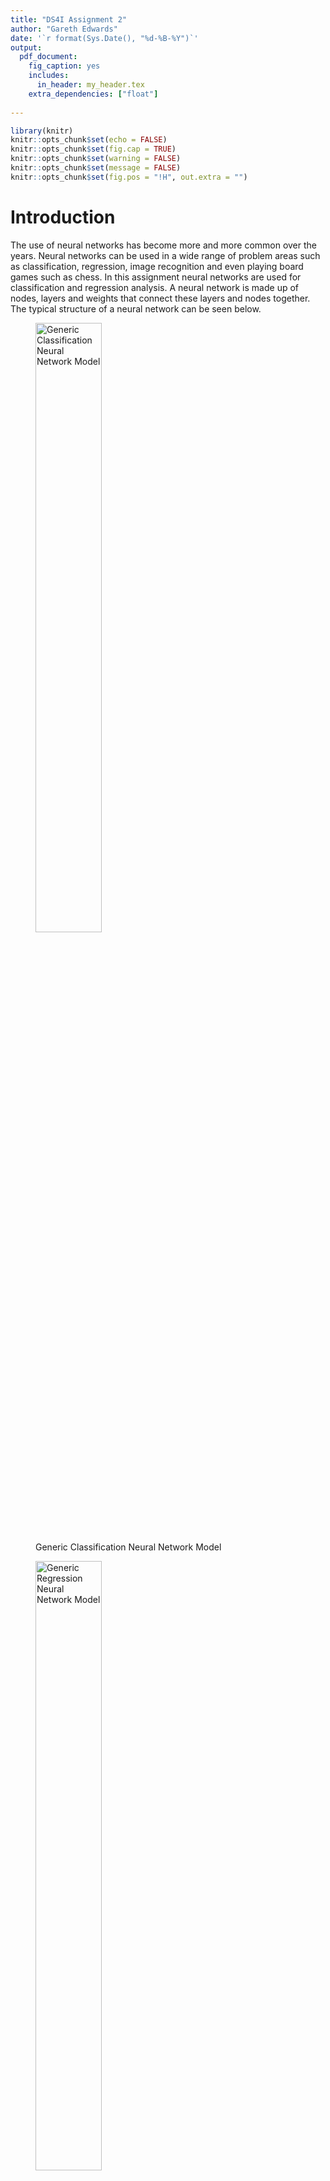 ```yaml
---
title: "DS4I Assignment 2"
author: "Gareth Edwards"
date: '`r format(Sys.Date(), "%d-%B-%Y")`'
output: 
  pdf_document:
    fig_caption: yes
    includes:
      in_header: my_header.tex
    extra_dependencies: ["float"]
  
---
```


```r
library(knitr)
knitr::opts_chunk$set(echo = FALSE)
knitr::opts_chunk$set(fig.cap = TRUE)
knitr::opts_chunk$set(warning = FALSE)
knitr::opts_chunk$set(message = FALSE)
knitr::opts_chunk$set(fig.pos = "!H", out.extra = "")
```

# Introduction

The use of neural networks has become more and more common over the years. Neural networks can be used in a wide range of problem areas such as classification, regression, image recognition and even playing board games such as chess. In this assignment neural networks are used for classification and regression analysis. A neural network is made up of nodes, layers and weights that connect these layers and nodes together. The typical structure of a neural network can be seen below.

![Generic Classification Neural Network Model](classificationNN.jpeg){width=50%}

![Generic Regression Neural Network Model](genericNN.png){width=50%}

The main difference between the two images are the output layers. If there is 5 factors in the target variable of the dataset then the neural network will output 5 values that are then fed to a softmax function. This is unlike the regression neural net that works with a continous target variable and outputs just one numeric value. The aim of any neural network of nodes and weights is to identify underlying relationships in the data set. This is done by receiving the data input and iteratively altering the weights such that it reduces a certain error function. There is a range of different loss or error functions. The main task of the loss or error functions is to calculate how accurately the network has predicted the outcome given its data. Once the network can no longer improve on the error or loss function the iterations will stop.

Neural networks have a range of hyperparameters. These hyperparameters include the number of layers of the neural network, the number of nodes per layer, the learning rate for the optimizer function, the optimizer function itself, the activation function, number of epochs, dropout percentage etc. The aforementioned hyperparameters are only those that we take into account in this assignment. There are many more hyperparameters that neural networks use. These come into play as the neural network becomes more complex. For this assignment the data sets were fairly small and simple with a reasonable number of features. Therefore, only a basic level neural network is needed.

This assignment takes into account two problems. One dataset that requires a regression analysis and the other a classification analysis. For each problem there are four models that are built. Each of these models have various hyperparameters tuned. Namely the number of layers, the number of neurons in the layer, the optimizer, the learning rate and the dropout percentage. The table below shows the different values used for hyperparameter tuning for each model (classification and regression).   

```r
# show table of values for each hyperparameter for each model

# for classification
class_params <- cbind(c("# Hidden layers",
                  "# input nodes",
                  "# 1st hidden layer nodes",
                  "# 2nd hidden layer nodes",
                  "# output layer nodes",
                  "optimizer",
                  "dropout percentage (1st hidden layer)",
                  "dropout percentage (2nd hidden layer)",
                  "learning rate",
                  "epochs",
                  "activation function"),
                c("1, 2",
                  "25, 50, 100",
                  "10, 25, 50",
                  "10, 25, 50",
                  "5",
                  "adam, rmsprop",
                  "0.2, 0.5",
                  "0.2, 0.5",
                  "0.01, 0.001, 0.0001",
                  "150",
                  "ReLu (hidden layers), Softmax (output layer)"))
                     
kable(class_params, caption = "Hyperparameters for Classification Neural Network")

# for regression
reg_params <- cbind(c("# Hidden layers",
                  "# input nodes",
                  "# 1st hidden layer nodes",
                  "# 2nd hidden layer nodes",
                  "# output layer nodes",
                  "optimizer",
                  "dropout percentage (1st hidden layer)",
                  "dropout percentage (2nd hidden layer)",
                  "learning rate",
                  "epochs",
                  "activation function"),
                c("1, 2",
                  "20, 30, 40",
                  "10, 15, 20",
                  "10, 15, 20",
                  "1",
                  "adam, rmsprop",
                  "0.2, 0.5",
                  "0.2, 0.5",
                  "0.01, 0.001, 0.0001",
                  "300",
                  "ReLu (hidden layers)"))
                     
kable(reg_params, caption = "Hyperparameters for Regression Neural Network")

```

The number nodes used per layer is roughly based on an article called "The Number of Hidden Layers" (Heaton, 2017). This article recommends that the number of hidden nodes be less than the number of input nodes. The number of input nodes was chosen fairly randomly. The regression model has less nodes per layer compared to the classification model because it is a smaller dataset with less variables. Adding too much nodes and layers could result in overfitting. The main focus in the tuning for this assignment was the tuning of hidden layers and number of nodes per layer. The activation functions for the hidden layers is the ReLu function and this remains unchanged throughout the tuning process. This was done based on the assumption that it is not so much the activation function that affects a neural net performance but more so its structure (Hornik, 1991). The classification problem contains a activation function called softmax in its output layer while the regression problem does not. This is because of the nature of the output of the classification problem. A vector of 5 values will be produced and softmax is used to identify which one of those values should be taken as the actual output class. Regression problems output just one numerical value and thus doesn't need the softmax output function. This is also the reason why there is 5 output nodes in the classification problem and only one output node in the regression problem. Furthermore, only two layers were used as the datasets at hand are relatively small for a neural network implementation. One or two hidden layers are normally sufficient to produce reasonable output when performed on simple datasets (Cybenko, 1989). The number of epochs also remained unchanged throughout the tuning process. This was due to difficulties in adding it to the tuning framework with the keras package.

The dropout hyperparameter may need further explanation. The dropout rate in the neural network refers to the layer before the dropout call. If the dropout rate is 0.5 it means that 50% of the nodes in the layer before the call will randomly be ignored. This is done as a regularization technique to prevent overfitting.It forces all nodes to take part and prevents over working from only certain nodes.

For the models with one hidden layer there was 54 possible hyperparameter combinations and for the model with two hidden layers there were 324 possible hyperparameter combinations. Each model was either run with all possible combinations of the hyperparameters (models with 1 hidden layer) or a subset of the hyperparameter combination space (models with 2 hidden layers). Running 324 different models proved to be too time consuming given the hardware constraints. A random 17% sample of the 324 possible hyperparameter combinations were used instead. There was not too much lost in doing this as most models performed fairly well as we will see later. However, there is a limitation that the absolute best model of the 324 possible models is likely not to be found.


# Classification Dataset

For the dataset with the factor type targets there were 22 variables and 5474 observations. There was no missing data and not much exploratory data analysis to do. However, the observations were ordered according to class and the variables used units with different scales. Thus the observations were first randomly shuffled and the feature variables scaled by subtracting the variable mean from each value and then dividing by the variable standard deviation. This scaled all variables to a value between 0 and 1. This is an essential step for neural networks to perform efficiently without any variables carrying more weight based on larger values. The dataset was then split into train and test sets in a 70/30 split (70% of the values for training and 30% for testing). The target variable was then extracted from each set to create a vector containing the train targets and the test targets. These target vectors were first one hot encoded before being used in the neural network. That is, the output value (eg 0, 1, 2, 3, 4 or 5), is converted to a vector of size 5 that is more efficiently used by the neural network for processing. 

Hyperparameter tuning was then carried out on the dataset using the hyperparameters seen in the introduction. In total 109 models were built and run using the training data. Cross validation was used for each hyperparameter combination with the validation set being 30% of the train set. Each of the 109 models were trained on 70% of the train set and validation accuracy obtained by the other 30%. Four models were obtained in the end and compared. These were the best (highest validation accuracy) one hidden layer model and the best two hidden layer model with the adam optimizer and the the best one hidden layer model and best two hidden layer model with the rmsprop optimizer.  

The hyperparameters for each of these models were extracted and run on the training data to visualise the training output as seen below. Each model was then used to make predictions on the test set and the test accuracies obtained. This can also be seen below.

![Classification model with one hidden layer with adam optimizer](classification output/one_layer_adam_best.png)

![Classification model with two hidden layers with adam optimizer](classification output/two_layer_adam_best.png)


![Classification model with one hidden layer with rms prop optimizer](classification output/one_layer_rms_best.png)


![Classification model with two hidden layers with rms prop optimizer](classification output/two_layer_rms.png)



```r
class_test_accs <- data.frame(accs = c(0.990, 0.991, 0.992, 0.989))
rownames(class_test_accs) <- c("One hidden layer adam optimizer",
                               "Two hidden layer adam optimizer",
                               "One hidden layer rms prop optimizer",
                               "Two hidden layer rms prop optimizer")
colnames(class_test_accs) <- "Test Accuracies"
kable(class_test_accs, caption = "Test accuracies for classification analysis")
```

The number of layers, neurons per layer and optimizer seems to all work quite well in classifying the data from the given dataset. The Rms prop optimizer seems to do slightly better but this would not be enough to say that it is a better optimizer than the Adam optimizer for this dataset. Each one of those model structures will suit the data well and seems to accurately identify its underlying patterns. 

# Regression Dataset

The dataset with the continuous output variable contained 1030 observations with 9 variables. 8 feature variables and 1 target variable. Again, as with the previous dataset, there was not much exploratory data analysis to do. However, the feature variables were again scaled by subtracting the variable mean from each variable value and dividing by the standard deviation. The dataset was then split into train and test sets in a 70/30 split.

Building the neural network for a regression model is different to that of the classification model. For a regression model there is no need for a softmax activation function in the output layer, the number of output nodes is just one and the accuracy measure is different. Whereas classification models use accuracy to determine performance of the neural net, regression models use mean absolute error. Mean absolute error is calculated by taking the sum of the difference between the true value from the predicted value and dividing by n (the total number of data points). The aim is to get a mean absolute error value of as close to 0 as possible. 

The process in which the model was trained, however, is very much the same as with the classification model. Hyperparameter tuning took place on the train dataset. The structures tested were one hidden layer with adam optimizer, two hidden layer with adam optimizer, one hidden layer with rms prop optimizer and two hidden layers with rms prop optimizer. Each one of these model types were tuned using the various hyperparameters (as seen in the introduction) and the hyperparameters from the models with the lowest validation mean absolute error are used on the train set for the graphical outputs. These same hyperparameters are then used to identify the test accuracies for each model type. The graphical output of the best hyperparameters on the train set can be seen below, along with the test accuracies. 

![Regression model with one hidden layer with adam optimizer](regression output/oneLadam_reg.png)

![Regression model with two hidden layers with adam optimizer](regression output/twoLadam_reg.png)


![Regression model with one hidden layer with rms prop optimizer](regression output/oneLrms_reg.png)


![Regression model with two hidden layers with rms prop optimizer](regression output/twoLrms_reg.png)

```r
class_test_accs <- data.frame(accs = c(0.276, 0.376, 0.313, 0.278))
rownames(class_test_accs) <- c("One hidden layer adam optimizer",
                               "Two hidden layer adam optimizer",
                               "One hidden layer rms prop optimizer",
                               "Two hidden layer rms prop optimizer")
colnames(class_test_accs) <- "Test Mean Absolute Error"
kable(class_test_accs, caption = "Test accuracies for regression analysis")
```

Here again the regression model works fairly well. Each model structure type produces very similar results and therefore one cannot recommend a "best" method. Having said this, the model with one hidden layer and the Adam optimizer produces the best test mean absolute error.

# Discussion and Conclusion

Both the classification neural network and the regression neural network seem to work well on their respective datasets. The graphical output we see is just to identify the process of the neural network. For the classification neural net output on the train data we see how the loss decreases and the accuracy increases as the neural net continuously runs the data and changes its weights to minimise the error and maximise the loss. This loss is essentially the opposite of the accuracy. The regression neural net shows a very similar output. Only this time we see the mean absolute error decreasing with each run of the data as well as the loss function. This is what we want to see as we aim for a mean absolute value close to 0.

The plot shows how the neural net produces output closer and closer to what it should. There is a danger, however, to run the data through the neural net too much (i.e increase the epochs by too much and thus alter the weights too much) or choose hyperparameters that produce perfect results on the train set. This will lead to something known as overfitting. Overfitting happens when a model is too fine tuned to its training data such that it starts modeling the noise in the train set. Once a model has overfitted it is not practical to be used against unseen data. The aim is to choose the hyperparameters such that the model learns the underlying patterns of the data but not the noise. Below can be seen the table of the best hyperparameters used for each neural network model. These hyperparameters were responsible for the test accuracies seen earlier. It's a promising sign to see good test accuracies or test mean absolute values. This indicates that the model has learned the underlying pattern of the data well enough to apply that same process on unseen data and still predict the outcomes accurately.

```r

best.params <- data.frame(optimizer = c("adam", "rmsprop"),
                          Hidden = c(1,1),
                          Input_size = c(100, 30),
                          Num_1st_hidden_layer_nodes = c(50, 10),
                          dropout_percentage_1st_hidden = c(0.2, 0.2),
                          learning_rate = c(0.001, 0.01),
                          epochs = c(150, 300))

rownames(best.params) <- c("classification model",
                           "regression model")
colnames(best.params) <- c("optimizer", "hidden", "input", "1st layer nodes",
                           "dropout", "learning rate", "epochs")

kable(best.params, caption = "Best parameters for each model")
```

The above shows the hyperparameters that performed the best for the classification neural network and the regression neural network. Both had only one hidden layer which gives some evidence that one or two hidden layers should suffice for simple datasets. 

The good performance of these neural networks in this assignment are largely due to the fact that the datasets were relatively simple. Its still a good demonstration of the power a neural network has in finding underlying patterns in a dataset. Neural networks are often used on datasets with thousands of variables and millions of observations. In this case hyperparameter tuning becomes a much more important and computationally expensive job. Further work could still be done in tuning the hyperparameters of the simple neural nets in this assignment. The number of epochs could be tuned, the activation functions in the hidden layer could be tuned and even more optimizers could be tested. This may however be a fruitless task given the results produced by a simple neural network. It's always best to create a neural network as simple as possible as this saves computation time and space. 





